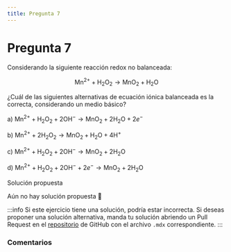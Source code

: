 ```yaml
---
title: Pregunta 7
---
```



# Pregunta 7

<div className="exercise">
Considerando la siguiente reacción redox no balanceada:

$$
\mathrm{Mn}^{2+}+\mathrm{H}_2 \mathrm{O}_2 \rightarrow \mathrm{MnO}_2+\mathrm{H}_2 \mathrm{O}
$$

¿Cuál de las siguientes alternativas de ecuación iónica balanceada es la correcta, considerando un medio básico?

a) $\mathrm{Mn}^{2+}+\mathrm{H}_2 \mathrm{O}_2+2 \mathrm{OH}^{-} \rightarrow \mathrm{MnO}_2+2 \mathrm{H}_2 \mathrm{O}+2 e^{-}$

b) $\mathrm{Mn}^{2+}+2 \mathrm{H}_2 \mathrm{O}_2 \rightarrow \mathrm{MnO}_2+\mathrm{H}_2 \mathrm{O}+4 \mathrm{H}^{+}$

c) $\mathrm{Mn}^{2+}+\mathrm{H}_2 \mathrm{O}_2+2 \mathrm{OH}^{-} \rightarrow \mathrm{MnO}_2+2 \mathrm{H}_2 \mathrm{O}$

d) $\mathrm{Mn}^{2+}+\mathrm{H}_2 \mathrm{O}_2+2 \mathrm{OH}^{-}+2 e^{-} \rightarrow \mathrm{MnO}_2+2 \mathrm{H}_2 \mathrm{O}$
</div>

<MDXDetails>
<summary>Solución propuesta</summary>

Aún no hay solución propuesta 🥲

:::info
Si este ejercicio tiene una solución, podría estar incorrecta. Si deseas proponer una solución alternativa, manda tu solución abriendo
un Pull Request en el [repositorio](https://github.com/crow-rojas/apuntes-fundamentals/pulls) de GitHub con el archivo
`.mdx` correspondiente.
:::

</MDXDetails>

### Comentarios

<Disqus
  url="https://crow-rojas.github.io/apuntes-fundamentals/docs/science/chemistry/exercises/2018-1/p07"
  identifier="docs/science/chemistry/exercises/2018-1/p07"
  title="2018-1 Quimica - Pregunta 07"
/>
